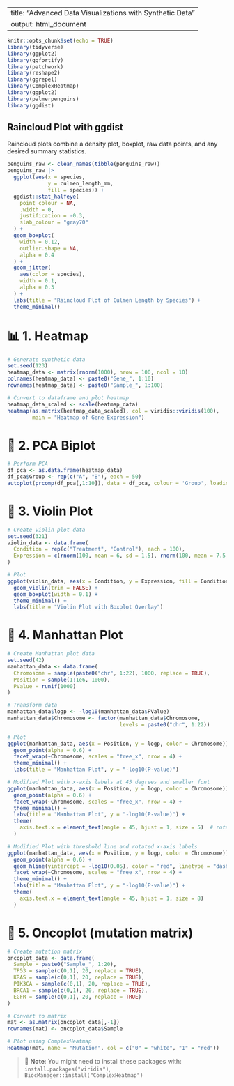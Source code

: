 
---
title: "Advanced Data Visualizations with Synthetic Data"
output: html_document
---

```r
knitr::opts_chunk$set(echo = TRUE)
library(tidyverse)
library(ggplot2)
library(ggfortify)
library(patchwork)
library(reshape2)
library(ggrepel)
library(ComplexHeatmap)
library(ggplot2)
library(palmerpenguins)
library(ggdist)
```
## Raincloud Plot with ggdist

Raincloud plots combine a density plot, boxplot, raw data points, and any desired summary statistics.

```r
penguins_raw <- clean_names(tibble(penguins_raw))
penguins_raw |>
  ggplot(aes(x = species,
             y = culmen_length_mm,
             fill = species)) +
  ggdist::stat_halfeye(
    point_colour = NA,
    .width = 0,
    justification = -0.3,
    slab_colour = "gray70"
  ) +
  geom_boxplot(
    width = 0.12,
    outlier.shape = NA,
    alpha = 0.4
  ) +
  geom_jitter(
    aes(color = species),
    width = 0.1,
    alpha = 0.3
  ) +
  labs(title = "Raincloud Plot of Culmen Length by Species") +
  theme_minimal()
```

# 📊 1. Heatmap

```r
# Generate synthetic data
set.seed(123)
heatmap_data <- matrix(rnorm(1000), nrow = 100, ncol = 10)
colnames(heatmap_data) <- paste0("Gene_", 1:10)
rownames(heatmap_data) <- paste0("Sample_", 1:100)

# Convert to dataframe and plot heatmap
heatmap_data_scaled <- scale(heatmap_data)
heatmap(as.matrix(heatmap_data_scaled), col = viridis::viridis(100), 
        main = "Heatmap of Gene Expression")
```

# 🔬 2. PCA Biplot

```r
# Perform PCA
df_pca <- as.data.frame(heatmap_data)
df_pca$Group <- rep(c("A", "B"), each = 50)
autoplot(prcomp(df_pca[,1:10]), data = df_pca, colour = 'Group', loadings = TRUE)
```

# 🎻 3. Violin Plot

```r
# Create violin plot data
set.seed(321)
violin_data <- data.frame(
  Condition = rep(c("Treatment", "Control"), each = 100),
  Expression = c(rnorm(100, mean = 6, sd = 1.5), rnorm(100, mean = 7.5, sd = 1.5))
)

# Plot
ggplot(violin_data, aes(x = Condition, y = Expression, fill = Condition)) +
  geom_violin(trim = FALSE) +
  geom_boxplot(width = 0.1) +
  theme_minimal() +
  labs(title = "Violin Plot with Boxplot Overlay")
```

# 🧬 4. Manhattan Plot

```r
# Create Manhattan plot data
set.seed(42)
manhattan_data <- data.frame(
  Chromosome = sample(paste0("chr", 1:22), 1000, replace = TRUE),
  Position = sample(1:1e6, 1000),
  PValue = runif(1000)
)

# Transform data
manhattan_data$logp <- -log10(manhattan_data$PValue)
manhattan_data$Chromosome <- factor(manhattan_data$Chromosome, 
                                    levels = paste0("chr", 1:22))

# Plot
ggplot(manhattan_data, aes(x = Position, y = logp, color = Chromosome)) +
  geom_point(alpha = 0.6) +
  facet_wrap(~Chromosome, scales = "free_x", nrow = 4) +
  theme_minimal() +
  labs(title = "Manhattan Plot", y = "-log10(P-value)")
```
```r
# Modified Plot with x-axis labels at 45 degrees and smaller font
ggplot(manhattan_data, aes(x = Position, y = logp, color = Chromosome)) +
  geom_point(alpha = 0.6) +
  facet_wrap(~Chromosome, scales = "free_x", nrow = 4) +
  theme_minimal() +
  labs(title = "Manhattan Plot", y = "-log10(P-value)") +
  theme(
    axis.text.x = element_text(angle = 45, hjust = 1, size = 5)  # rotate and shrink font
  )
```

```r
# Modified Plot with threshold line and rotated x-axis labels
ggplot(manhattan_data, aes(x = Position, y = logp, color = Chromosome)) +
  geom_point(alpha = 0.6) +
  geom_hline(yintercept = -log10(0.05), color = "red", linetype = "dashed", size = 0.5) +
  facet_wrap(~Chromosome, scales = "free_x", nrow = 4) +
  theme_minimal() +
  labs(title = "Manhattan Plot", y = "-log10(P-value)") +
  theme(
    axis.text.x = element_text(angle = 45, hjust = 1, size = 8)
  )

```

# 🧪 5. Oncoplot (mutation matrix)

```r
# Create mutation matrix
oncoplot_data <- data.frame(
  Sample = paste0("Sample_", 1:20),
  TP53 = sample(c(0,1), 20, replace = TRUE),
  KRAS = sample(c(0,1), 20, replace = TRUE),
  PIK3CA = sample(c(0,1), 20, replace = TRUE),
  BRCA1 = sample(c(0,1), 20, replace = TRUE),
  EGFR = sample(c(0,1), 20, replace = TRUE)
)

# Convert to matrix
mat <- as.matrix(oncoplot_data[,-1])
rownames(mat) <- oncoplot_data$Sample

# Plot using ComplexHeatmap
Heatmap(mat, name = "Mutation", col = c("0" = "white", "1" = "red"))
```

> 📘 **Note**: You might need to install these packages with:
> `install.packages("viridis")`, `BiocManager::install("ComplexHeatmap")`
